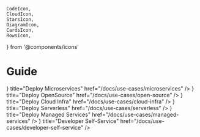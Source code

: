     CodeIcon,
    CloudIcon,
    StarsIcon,
    DiagramIcon,
    CardsIcon,
    RowsIcon,
} from '@components/icons'

# Guide

<Cards>
    <Cards.Card
        icon={<StarsIcon />}
        title="Deploy Microservices"
        href="/docs/use-cases/microservices"
    />
    <Cards.Card
        icon={<CodeIcon />}
        title="Deploy OpenSource"
        href="/docs/use-cases/open-source"
    />
    <Cards.Card
        icon={<CloudIcon />}
        title="Deploy Cloud Infra"
        href="/docs/use-cases/cloud-infra"
    />
    <Cards.Card
        icon={<CardsIcon />}
        title="Deploy Serverless"
        href="/docs/use-cases/serverless"
    />
    <Cards.Card
        icon={<RowsIcon />}
        title="Deploy Managed Services"
        href="/docs/use-cases/managed-services"
    />
    <Cards.Card
        icon={<DiagramIcon />}
        title="Developer Self-Service"
        href="/docs/use-cases/developer-self-service"
    />
</Cards>
